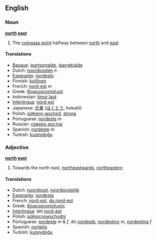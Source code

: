 ==English==
===Noun===
'''[[north]] [[east]]'''

# The [[compass point]] halfway between [[north]] and [[east]]

====Translations====
*[[Basque]]: [[ipartsortalde]], [[iparrekialde]]
*Dutch: [[noordoosten]] ''n''
*[[Esperanto]]: [[nordesto]]
*Finnish: [[koillinen]]
*French: [[nord-est]] ''m''
*Greek: [[βορειοανατολικά]]
*Indonesian: [[timur laut]]
*[[Interlingua]]: [[nord-est]]
*Japanese: [[北東]] ([[ほくとう]], hokutō)
*Polish: [[półneny wschód]], [[strona]]
*Portuguese: [[nordeste]] ''m''
*Russian: [[северо-восток]]
*Spanish: [[nordeste]] ''m''
*Turkish: [[kuzeydoğu]]

===Adjective===
'''[[north]] [[east]]'''

# Towards the north east, [[northeastwards]], [[northeastern]]

====Translations====
*Dutch: [[noordoost]], [[noordoostelijk]]
*[[Esperanto]]: [[nordesta]]
*French: [[nord-est]], [[du nord-est]]
*Greek: [[βορειοανατολικός]]
*[[Interlingua]]: del [[nord-est]]
*Polish: [[północnowschodni]]
*Portuguese: [[nordeste]] ''m'' & ''f'',  do [[nordeste]], [[nordestino]] ''m'',  [[nordestina]] ''f''
*Spanish: [[norteño]]
*Turkish: [[kuzeydoğu]]
